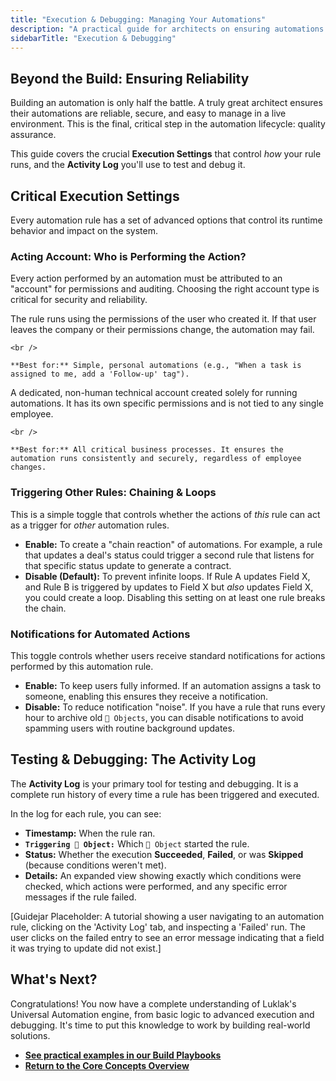```yaml
---
title: "Execution & Debugging: Managing Your Automations"
description: "A practical guide for architects on ensuring automations are reliable, covering critical runtime settings like Acting Accounts and using the Activity Log for testing and debugging."
sidebarTitle: "Execution & Debugging"
---
```


## Beyond the Build: Ensuring Reliability

Building an automation is only half the battle. A truly great architect ensures their automations are reliable, secure, and easy to manage in a live environment. This is the final, critical step in the automation lifecycle: quality assurance.

This guide covers the crucial **Execution Settings** that control _how_ your rule runs, and the **Activity Log** you'll use to test and debug it.

## Critical Execution Settings

Every automation rule has a set of advanced options that control its runtime behavior and impact on the system.

### Acting Account: Who is Performing the Action?

Every action performed by an automation must be attributed to an "account" for permissions and auditing. Choosing the right account type is critical for security and reliability.

<CardGroup cols={2}>
  <Card title="User Account" icon="user" iconType="duotone">
    The rule runs using the permissions of the user who created it. If that user leaves the company or their permissions change, the automation may fail.

    <br />

    **Best for:** Simple, personal automations (e.g., "When a task is assigned to me, add a 'Follow-up' tag").
  </Card>
  <Card title="Functional Account (Recommended)" icon="robot" iconType="duotone">
    A dedicated, non-human technical account created solely for running automations. It has its own specific permissions and is not tied to any single employee.

    <br />

    **Best for:** All critical business processes. It ensures the automation runs consistently and securely, regardless of employee changes.
  </Card>
</CardGroup>

### Triggering Other Rules: Chaining & Loops

This is a simple toggle that controls whether the actions of _this_ rule can act as a trigger for _other_ automation rules.

- **Enable:** To create a "chain reaction" of automations. For example, a rule that updates a deal's status could trigger a second rule that listens for that specific status update to generate a contract.
- **Disable (Default):** To prevent infinite loops. If Rule A updates Field X, and Rule B is triggered by updates to Field X but _also_ updates Field X, you could create a loop. Disabling this setting on at least one rule breaks the chain.

### Notifications for Automated Actions

This toggle controls whether users receive standard notifications for actions performed by this automation rule.

- **Enable:** To keep users fully informed. If an automation assigns a task to someone, enabling this ensures they receive a notification.
- **Disable:** To reduce notification "noise". If you have a rule that runs every hour to archive old `🧊 Objects`, you can disable notifications to avoid spamming users with routine background updates.

## Testing & Debugging: The Activity Log

The **Activity Log** is your primary tool for testing and debugging. It is a complete run history of every time a rule has been triggered and executed.

In the log for each rule, you can see:

- **Timestamp:** When the rule ran.
- **`Triggering 🧊 Object:`** Which `🧊 Object` started the rule.
- **Status:** Whether the execution **Succeeded**, **Failed**, or was **Skipped** (because conditions weren't met).
- **Details:** An expanded view showing exactly which conditions were checked, which actions were performed, and any specific error messages if the rule failed.

[Guidejar Placeholder: A tutorial showing a user navigating to an automation rule, clicking on the 'Activity Log' tab, and inspecting a 'Failed' run. The user clicks on the failed entry to see an error message indicating that a field it was trying to update did not exist.]

## What's Next?

Congratulations\! You now have a complete understanding of Luklak's Universal Automation engine, from basic logic to advanced execution and debugging. It's time to put this knowledge to work by building real-world solutions.

- [**See practical examples in our Build Playbooks**](/build-playbooks)
- [**Return to the Core Concepts Overview**](/platform/core-concepts)